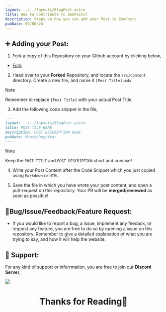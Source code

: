 ```yaml
---
layout: ../../layouts/BlogPost.astro
title: How to Contribute to ZemPosts?
description: Steps on how you can add your Post to ZemPosts
pubDate: 07/06/24
---
```


## ➕ Adding your Post:

1. Fork a copy of this Repository on your Github account by clicking below,

- [Fork](https://github.com/Zemerik/ZemPosts/fork)

2. Head over to your **Forked** Repository, and locate the `src/content` directory. Create a new file, and name it `[Post Title].mdx`

> [!Note]
> Remember to replace `[Post Title]` with your actual Post Title. 

3. Add the following code snippet in the file,

```md
---
layout: ../../layouts/BlogPost.astro
title: POST TILE HERE
description: POST DESCRIPTION HERE
pubDate: Month/Day/Year
---
```

>[!Note]
> Keep the `POST TITLE` and `POST DESCRIPTION` short and concise!

4. Write your Post Content after the Code Snippet which you just copied using `Markdown` or `HTML`. 

5. Save the file in which you have wrote your post content, and open a pull-request on this repository. Your PR will be **merged**/**reviewed** as soon as possible!

## 🐞Bug/Issue/Feedback/Feature Request:

- If you would like to report a bug, a issue, implement any feedack, or request any feature, you are free to do so by opening a issue on this repository. Remember to give a detailed explanation of what you are trying to say, and how it will help the website. 

## 💁 Support:

For any kind of support or inforrmation, you are free to join our **Discord Server**,

<a href = "https://discord.gg/UF9KsmuGbr">
  <img src = "https://invidget.switchblade.xyz/UF9KsmuGbr">
</a>

<h1 align = "center">
  Thanks for Reading🙏
</h1>

